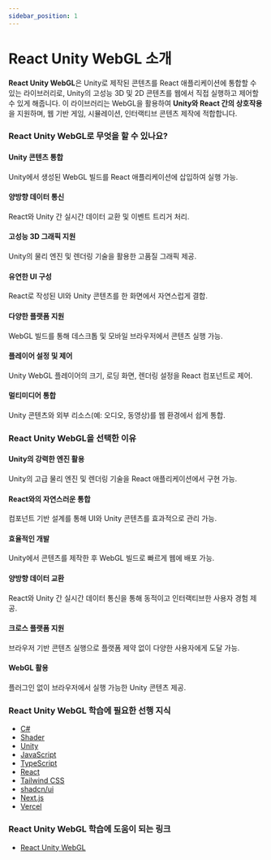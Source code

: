```yaml
---
sidebar_position: 1
---
```


# React Unity WebGL 소개

**React Unity WebGL**은 Unity로 제작된 콘텐츠를 React 애플리케이션에 통합할 수 있는 라이브러리로, Unity의 고성능 3D 및 2D 콘텐츠를 웹에서 직접 실행하고 제어할 수 있게 해줍니다. 이 라이브러리는 WebGL을 활용하여 **Unity와 React 간의 상호작용**을 지원하며, 웹 기반 게임, 시뮬레이션, 인터랙티브 콘텐츠 제작에 적합합니다.

### React Unity WebGL로 무엇을 할 수 있나요?

#### Unity 콘텐츠 통합

Unity에서 생성된 WebGL 빌드를 React 애플리케이션에 삽입하여 실행 가능.

#### 양방향 데이터 통신

React와 Unity 간 실시간 데이터 교환 및 이벤트 트리거 처리.

#### 고성능 3D 그래픽 지원

Unity의 물리 엔진 및 렌더링 기술을 활용한 고품질 그래픽 제공.

#### 유연한 UI 구성

React로 작성된 UI와 Unity 콘텐츠를 한 화면에서 자연스럽게 결합.

#### 다양한 플랫폼 지원

WebGL 빌드를 통해 데스크톱 및 모바일 브라우저에서 콘텐츠 실행 가능.

#### 플레이어 설정 및 제어

Unity WebGL 플레이어의 크기, 로딩 화면, 렌더링 설정을 React 컴포넌트로 제어.

#### 멀티미디어 통합

Unity 콘텐츠와 외부 리소스(예: 오디오, 동영상)를 웹 환경에서 쉽게 통합.

### React Unity WebGL을 선택한 이유

#### Unity의 강력한 엔진 활용

Unity의 고급 물리 엔진 및 렌더링 기술을 React 애플리케이션에서 구현 가능.

#### React와의 자연스러운 통합

컴포넌트 기반 설계를 통해 UI와 Unity 콘텐츠를 효과적으로 관리 가능.

#### 효율적인 개발

Unity에서 콘텐츠를 제작한 후 WebGL 빌드로 빠르게 웹에 배포 가능.

#### 양방향 데이터 교환

React와 Unity 간 실시간 데이터 통신을 통해 동적이고 인터랙티브한 사용자 경험 제공.

#### 크로스 플랫폼 지원

브라우저 기반 콘텐츠 실행으로 플랫폼 제약 없이 다양한 사용자에게 도달 가능.

#### WebGL 활용

플러그인 없이 브라우저에서 실행 가능한 Unity 콘텐츠 제공.

### React Unity WebGL 학습에 필요한 선행 지식

- [C#](./../csharp/intro)
- [Shader](./../shader/intro)
- [Unity](./../unity/intro)
- [JavaScript](./../../web-app-development/javascript/intro)
- [TypeScript](./../../web-app-development/typescript/intro)
- [React](./../../web-app-development/react/intro)
- [Tailwind CSS](./../../web-app-development/tailwindcss/intro)
- [shadcn/ui](./../../web-app-development/shadcn-ui/intro)
- [Next.js](./../../web-app-development/nextjs/intro)
- [Vercel](./../../web-app-development/vercel/intro)

### React Unity WebGL 학습에 도움이 되는 링크

- [React Unity WebGL](https://react-unity-webgl.dev/)
